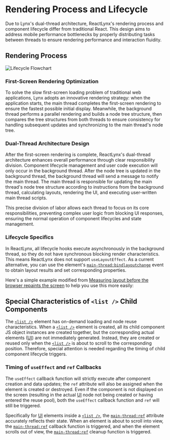
# Rendering Process and Lifecycle

Due to Lynx's dual-thread architecture, ReactLynx's rendering process and component lifecycle differ from traditional React. This design aims to address mobile performance bottlenecks by properly distributing tasks between threads to ensure rendering performance and interaction fluidity.

## Rendering Process

![Lifecycle Flowchart](https://lf-lynx.tiktok-cdns.com/obj/lynx-artifacts-oss-sg/lynx-website/assets/lifecycle-init-render-v2.png)

### First-Screen Rendering Optimization

To solve the slow first-screen loading problem of traditional web applications, Lynx adopts an innovative rendering strategy: when the application starts, the main thread completes the first-screen rendering to ensure the fastest possible initial display. Meanwhile, the background thread performs a parallel rendering and builds a node tree structure, then compares the tree structures from both threads to ensure consistency for handling subsequent updates and synchronizing to the main thread's node tree.

### Dual-Thread Architecture Design

After the first-screen rendering is complete, ReactLynx's dual-thread architecture enhances overall performance through clear responsibility division.
Component lifecycle management and user code execution will only occur in the background thread. After the node tree is updated in the background thread, the background thread will send a message to notify the main thread.
The main thread is responsible for updating the main thread's node tree structure according to instructions from the background thread, calculating layouts, rendering the UI, and executing user-written main thread scripts.

This precise division of labor allows each thread to focus on its core responsibilities, preventing complex user logic from blocking UI responses, ensuring the normal operation of component lifecycles and state management.

### Lifecycle Specifics

In ReactLynx, all lifecycle hooks execute asynchronously in the background thread, so they do not have synchronous blocking render characteristics. This means ReactLynx does not support `useLayoutEffect`. As a current alternative, you can use the element's [`main-thread:bindlayoutchange`](/api/elements/built-in/view.html#bindlayoutchange) event to obtain layout results and set corresponding properties.

Here's a simple example modified from [Measuring layout before the browser repaints the screen](https://react.dev/reference/react/useLayoutEffect#measuring-layout-before-the-browser-repaints-the-screen) to help you use this more easily:

<Go
  example="react-lifecycle"
  img="https://lf-lynx.tiktok-cdns.com/obj/lynx-artifacts-oss-sg/lynx-website/assets/doc/react/react-lifecycle-measure.gif"
  defaultEntryFile="dist/measuring-layout.lynx.bundle"
  defaultFile="src/measuring-layout/Tooltip.tsx"
  entry="src/measuring-layout"
  highlight="{4-18}"
/>

## Special Characteristics of `<list />` Child Components

The [`<list />`] element has on-demand loading and node reuse characteristics. When a [`<list />`] element is created, all its child component JS object instances are created together, but the corresponding actual elements ([UI]) are not immediately generated. Instead, they are created or reused only when the [`<list />`] is about to scroll to the corresponding position. Therefore, special attention is needed regarding the timing of child component lifecycle triggers.

### Timing of `useEffect` and `ref` Callbacks

The `useEffect` callback function will strictly execute after component creation and data updates; the `ref` attribute will also be assigned when the element is created or destroyed. Even if the component is not displayed on the screen (resulting in the actual [UI] node not being created or having entered the reuse pool), both the `useEffect` callback function and `ref` will still be triggered.

Specifically for [UI] elements inside a [`<list />`], the [`main-thread:ref`] attribute accurately reflects their state. When an element is about to scroll into view, the [`main-thread:ref`] callback function is triggered, and when the element scrolls out of view, the [`main-thread:ref`] cleanup function is triggered.

[`<list />`]: /api/elements/built-in/list
[UI]: /guide/spec.html#ui
[`main-thread:ref`]: /react/main-thread-script.html#usingmain-threadref-to-obtain-node-objects
